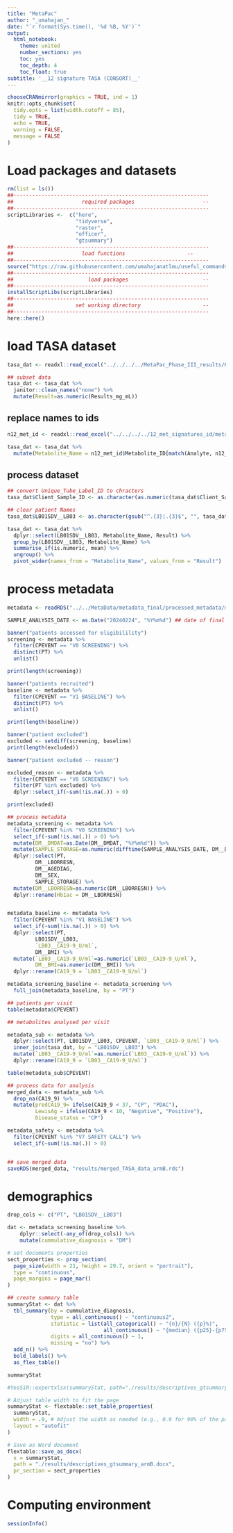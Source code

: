 ```yaml
---
title: "MetaPac"
author: "_umahajan_"
date: "`r format(Sys.time(), '%d %B, %Y')`"
output:
  html_notebook:
    theme: united
    number_sections: yes
    toc: yes
    toc_depth: 4
    toc_float: true
subtitle: '__12 signature TASA (CONSORT)__'
---
```


```r
chooseCRANmirror(graphics = TRUE, ind = 1)
knitr::opts_chunk$set(
  tidy.opts = list(width.cutoff = 85),
  tidy = TRUE,
  echo = TRUE,
  warning = FALSE,
  message = FALSE
)
```

# Load packages and datasets
```r
rm(list = ls())
##---------------------------------------------------------------
##                      required packages                      --
##---------------------------------------------------------------
scriptLibraries <-  c("here",
                      "tidyverse",
                      "raster",
                      "officer",
                      "gtsummary")
##---------------------------------------------------------------
##                      load functions                    --
##---------------------------------------------------------------
source("https://raw.githubusercontent.com/umahajanatlmu/useful_commands/main/auxillary/basicFunctions.R")
##---------------------------------------------------------------
##                        load packages                        --
##---------------------------------------------------------------
installScriptLibs(scriptLibraries)
##---------------------------------------------------------------
##                    set working directory                    --
##---------------------------------------------------------------
here::here()
```

# load TASA dataset
```r
tasa_dat <- readxl::read_excel("../../../../MetaPac_Phase_III_results/KLUM-0203-21TACP/KLUM-0203-21TACP CDT.XLSX")

## subset data
tasa_dat <- tasa_dat %>%
  janitor::clean_names("none") %>%
  mutate(Result=as.numeric(Results_mg_mL))
```

## replace names to ids
```r
n12_met_id <- readxl::read_excel("../../../../12_met_signatures_id/metabolites_to_ids.xlsx")

tasa_dat <- tasa_dat %>%
  mutate(Metabolite_Name = n12_met_id$Metabolite_ID[match(Analyte, n12_met_id$Metabolite_Name)])
```

## process dataset
```r
## convert Unique_Tube_Label_ID to chracters
tasa_dat$Client_Sample_ID <- as.character(as.numeric(tasa_dat$Client_Sample_ID))

## clear patient Names
tasa_dat$LB01SDV__LB03 <- as.character(gsub("^.{3}|.{3}$", "", tasa_dat$Client_Sample_ID))

tasa_dat <- tasa_dat %>%
  dplyr::select(LB01SDV__LB03, Metabolite_Name, Result) %>%
  group_by(LB01SDV__LB03, Metabolite_Name) %>%
  summarise_if(is.numeric, mean) %>%
  ungroup() %>%
  pivot_wider(names_from = "Metabolite_Name", values_from = "Result")
```

# process metadata
```r
metadata <- readRDS("../../MetaData/metadata_final/processed_metadata/metadata_flatten_df_armB.rds")

SAMPLE_ANALYSIS_DATE <- as.Date("20240224", "%Y%m%d") ## date of final report

banner("patients accessed for eligibilility")
screening <- metadata %>%
  filter(CPEVENT == "V0 SCREENING") %>%
  distinct(PT) %>%
  unlist()

print(length(screening))

banner("patients recruited")
baseline <- metadata %>%
  filter(CPEVENT == "V1 BASELINE") %>%
  distinct(PT) %>%
  unlist()

print(length(baseline))

banner("patient excluded")
excluded <- setdiff(screening, baseline)
print(length(excluded))

banner("patient excluded -- reason")

excluded_reason <- metadata %>%
  filter(CPEVENT == "V0 SCREENING") %>%
  filter(PT %in% excluded) %>%
  dplyr::select_if(~sum(!is.na(.)) > 0)

print(excluded)

## process metadata
metadata_screening <- metadata %>%
  filter(CPEVENT %in% "V0 SCREENING") %>%
  select_if(~sum(!is.na(.)) > 0) %>%
  mutate(DM__DMDAT=as.Date(DM__DMDAT, "%Y%m%d")) %>%
  mutate(SAMPLE_STORAGE=as.numeric(difftime(SAMPLE_ANALYSIS_DATE, DM__DMDAT, units="days"))) %>%
  dplyr::select(PT, 
         DM__LBORRESN, 
         DM__AGEDIAG,
         DM__SEX,
         SAMPLE_STORAGE) %>%
  mutate(DM__LBORRESN=as.numeric(DM__LBORRESN)) %>%
  dplyr::rename(Hb1ac = DM__LBORRESN) 


metadata_baseline <- metadata %>%
  filter(CPEVENT %in% "V1 BASELINE") %>%
  select_if(~sum(!is.na(.)) > 0) %>%
  dplyr::select(PT, 
         LB01SDV__LB03, 
         `LB03__CA19-9_U/ml`, 
         DM__BMI) %>%
  mutate(`LB03__CA19-9_U/ml`=as.numeric(`LB03__CA19-9_U/ml`),
         DM__BMI=as.numeric(DM__BMI)) %>%
  dplyr::rename(CA19_9 = `LB03__CA19-9_U/ml`) 

metadata_screening_baseline <- metadata_screening %>%
  full_join(metadata_baseline, by = "PT") 

## patients per visit
table(metadata$CPEVENT)

## metabolites analysed per visit

metadata_sub <- metadata %>%
  dplyr::select(PT, LB01SDV__LB03, CPEVENT, `LB03__CA19-9_U/ml`) %>%
  inner_join(tasa_dat, by = "LB01SDV__LB03") %>%
  mutate(`LB03__CA19-9_U/ml`=as.numeric(`LB03__CA19-9_U/ml`)) %>%
  dplyr::rename(CA19_9 = `LB03__CA19-9_U/ml`)  

table(metadata_sub$CPEVENT)

## process data for analysis
merged_data <- metadata_sub %>%
  drop_na(CA19_9) %>%
  mutate(predCA19_9= ifelse(CA19_9 < 37, "CP", "PDAC"),
         LewisAg = ifelse(CA19_9 < 10, "Negative", "Positive"),
         Disease_status = "CP")

metadata_safety <- metadata %>%
  filter(CPEVENT %in% "V7 SAFETY CALL") %>%
  select_if(~sum(!is.na(.)) > 0)


## save merged data
saveRDS(merged_data, "results/merged_TASA_data_armB.rds")
```

# demographics
```r
drop_cols <- c("PT", "LB01SDV__LB03")

dat <- metadata_screening_baseline %>%
    dplyr::select(-any_of(drop_cols)) %>%
    mutate(cummulative_diagnosis = "DM")

# set documents properties
sect_properties <- prop_section(
  page_size(width = 21, height = 29.7, orient = "portrait"),
  type = "continuous",
  page_margins = page_mar()
)

## create summary table 
summaryStat <- dat %>% 
  tbl_summary(by = cummulative_diagnosis,
              type = all_continuous() ~ "continuous2",
              statistic = list(all_categorical() ~ "{n}/{N} ({p}%)",
                               all_continuous() ~ "{median} ({p25}-{p75})"),
              digits = all_continuous() ~ 1,
              missing = "no") %>% 
  add_n() %>%
  bold_labels() %>% 
  as_flex_table() 

summaryStat

#YesSiR::exportxlsx(summaryStat, path="./results/descriptives_gtsummary.xlsx")

# Adjust table width to fit the page
summaryStat <- flextable::set_table_properties(
  summaryStat,
  width = .9, # Adjust the width as needed (e.g., 0.9 for 90% of the page width)
  layout = "autofit"
)

# Save as Word document
flextable::save_as_docx(
  x = summaryStat,
  path = "./results/descriptives_gtsummary_armB.docx",
  pr_section = sect_properties
)
```


# Computing environment
```r
sessionInfo()
```
